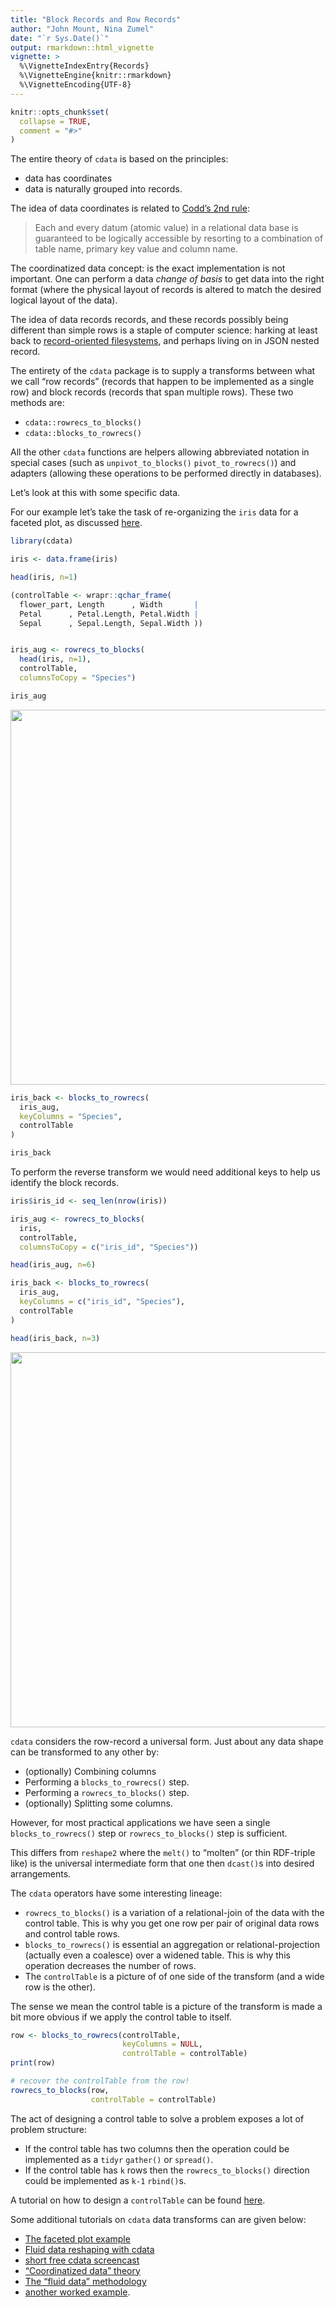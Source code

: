 ```yaml
---
title: "Block Records and Row Records"
author: "John Mount, Nina Zumel"
date: "`r Sys.Date()`"
output: rmarkdown::html_vignette
vignette: >
  %\VignetteIndexEntry{Records}
  %\VignetteEngine{knitr::rmarkdown}
  %\VignetteEncoding{UTF-8}
---
```


```r
knitr::opts_chunk$set(
  collapse = TRUE,
  comment = "#>"
)
```

The entire theory of `cdata` is based on the principles:

  * data has coordinates 
  * data is naturally grouped into records.
  
The idea of data coordinates is related to [Codd's 2nd rule](https://en.wikipedia.org/wiki/Codd%27s_12_rules): 
  
> Each and every datum (atomic value) in a relational data base is guaranteed to be logically accessible by resorting to a combination of table name, primary key value and column name.

The coordinatized data concept: is the exact implementation is not important.  One can perform a data *change of basis* to get data into the right format (where the physical layout of records is altered to match the desired logical layout of the data).

The idea of data records records, and these records possibly being different than simple rows is a staple of computer science: harking at least back to [record-oriented filesystems](https://en.wikipedia.org/wiki/Record-oriented_filesystem), and perhaps living on in JSON nested record.

The entirety of the `cdata` package is to supply a transforms between what we call "row records" (records that
happen to be implemented as a single row) and block records (records that span multiple rows).  These two
methods are:

  * `cdata::rowrecs_to_blocks()`
  * `cdata::blocks_to_rowrecs()`
  
All the other `cdata` functions are helpers allowing abbreviated notation in special cases (such as `unpivot_to_blocks()` `pivot_to_rowrecs()`) and adapters (allowing these operations to be performed directly in databases).


Let's look at this with some specific data.

For our example let's take the task of re-organizing the `iris` data for a faceted plot, as
discussed [here](http://www.win-vector.com/blog/2018/10/faceted-graphs-with-cdata-and-ggplot2/).

```r
library(cdata)

iris <- data.frame(iris)

head(iris, n=1)

(controlTable <- wrapr::qchar_frame(
  flower_part, Length      , Width       |
  Petal      , Petal.Length, Petal.Width |
  Sepal      , Sepal.Length, Sepal.Width ))


iris_aug <- rowrecs_to_blocks(
  head(iris, n=1),
  controlTable,
  columnsToCopy = "Species")

iris_aug
```

<img src="rowrecs_to_blocks.png" width="600">

```r

iris_back <- blocks_to_rowrecs(
  iris_aug,
  keyColumns = "Species",
  controlTable
)

iris_back
```

To perform the reverse transform we would need additional keys to help us identify the
block records.

```r
iris$iris_id <- seq_len(nrow(iris))

iris_aug <- rowrecs_to_blocks(
  iris,
  controlTable,
  columnsToCopy = c("iris_id", "Species"))

head(iris_aug, n=6)

iris_back <- blocks_to_rowrecs(
  iris_aug,
  keyColumns = c("iris_id", "Species"),
  controlTable
)

head(iris_back, n=3)
```

<img src="blocks_to_rowrecs.png" width="600">


`cdata` considers the row-record a universal form.  Just about any data shape can be transformed to any other by:

 * (optionally) Combining columns
 * Performing a `blocks_to_rowrecs()` step.
 * Performing a `rowrecs_to_blocks()` step.
 * (optionally) Splitting some columns.
 
However, for most practical applications we have seen a single `blocks_to_rowrecs()` step or `rowrecs_to_blocks()` step is sufficient.

This differs from `reshape2` where the `melt()` to "molten" (or thin RDF-triple like) is the universal intermediate form that one then `dcast()`s into desired arrangements.

The `cdata` operators have some interesting lineage:

  * `rowrecs_to_blocks()` is a variation of a relational-join of the data with the control table.  This is why you get one row per pair of original data rows and control table rows.
  * `blocks_to_rowrecs()` is essential an aggregation or relational-projection (actually even a coalesce) over a widened table.  This is why this operation decreases the number of rows.
  * The `controlTable` is a picture of of one side of the transform (and a wide row is the other).
  
The sense we mean the control table is a picture of the transform is made a bit more obvious if we apply the control table to itself.

```r
row <- blocks_to_rowrecs(controlTable, 
                         keyColumns = NULL, 
                         controlTable = controlTable)
print(row)

# recover the controlTable from the row!
rowrecs_to_blocks(row,
                  controlTable = controlTable)
```


The act of designing a control table to solve a problem exposes a lot of problem structure:

 * If the control table has two columns then the operation could be implemented as a `tidyr` `gather()` or `spread()`.
 * If the control table has `k` rows then the `rowrecs_to_blocks()` direction could be implemented as `k-1` `rbind()`s.

A tutorial on how to design a `controlTable` can be found [here](https://winvector.github.io/cdata/articles/design.html).

Some additional tutorials on `cdata` data transforms can are given below:

  * [The faceted plot example](http://www.win-vector.com/blog/2018/10/faceted-graphs-with-cdata-and-ggplot2/)
  * [Fluid data reshaping with cdata](http://winvector.github.io/FluidData/FluidDataReshapingWithCdata.html)
  * [short free cdata screencast](https://youtu.be/4cYbP3kbc0k)
  * ["Coordinatized data" theory](http://winvector.github.io/FluidData/RowsAndColumns.html) 
  * [The "fluid data" methodology](http://winvector.github.io/FluidData/FluidData.html)
  * [another worked example](http://winvector.github.io/FluidData/DataWranglingAtScale.html).

